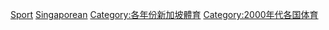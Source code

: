 {{CatRel|1990年代新加坡體育|2010年代新加坡體育}}

[[Category:2000年代新加坡|Sport]]
[[Category:2000年代體育|Singaporean]]
[[Category:各年份新加坡體育|Category:各年份新加坡體育]]
[[Category:2000年代各国体育|Category:2000年代各国体育]]
